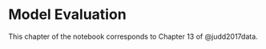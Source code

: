 # Model Evaluation {#modeleval}

This chapter of the notebook corresponds to Chapter 13 of @judd2017data.